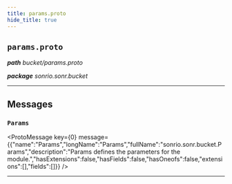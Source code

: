 ```yaml
---
title: params.proto
hide_title: true
---
```



## `params.proto`
_**path** bucket/params.proto_

_**package** sonrio.sonr.bucket_



---

## Messages


### `Params`
<ProtoMessage key={0} message={{"name":"Params","longName":"Params","fullName":"sonrio.sonr.bucket.Params","description":"Params defines the parameters for the module.","hasExtensions":false,"hasFields":false,"hasOneofs":false,"extensions":[],"fields":[]}} />

---


  